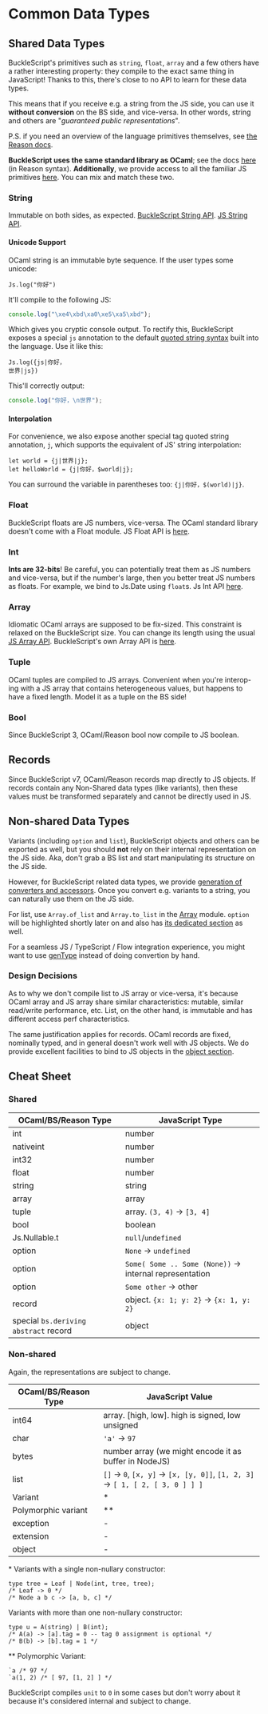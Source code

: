 
# Common Data Types

## Shared Data Types

BuckleScript's primitives such as `string`, `float`, `array` and a few others have a rather interesting property: they compile to the exact same thing in JavaScript! Thanks to this, there's close to no API to learn for these data types.

This means that if you receive e.g. a string from the JS side, you can use it **without conversion** on the BS side, and vice-versa. In other words, string and others are "_guaranteed public representations_".

P.S. if you need an overview of the language primitives themselves, see [the Reason docs](https://reasonml.github.io/docs/en/overview.html).

**BuckleScript uses the same standard library as OCaml**; see the docs [here](https://reasonml.github.io/api/) (in Reason syntax). **Additionally**, we provide access to all the familiar JS primitives [here](https://bucklescript.github.io/bucklescript/api/Js). You can mix and match these two.

### String

Immutable on both sides, as expected. [BuckleScript String API](https://reasonml.github.io/api/String.html). [JS String API](https://bucklescript.github.io/bucklescript/api/Js.String.html).

#### Unicode Support

OCaml string is an immutable byte sequence. If the user types some unicode:

```reason
Js.log("你好")
```

It'll compile to the following JS:

```js
console.log("\xe4\xbd\xa0\xe5\xa5\xbd");
```

Which gives you cryptic console output. To rectify this, BuckleScript exposes a special `js` annotation to the default [quoted string syntax](https://reasonml.github.io/docs/en/string-and-char.html#quoted-string) built into the language. Use it like this:

```reason
Js.log({js|你好，
世界|js})
```

This'll correctly output:

```js
console.log("你好，\n世界");
```

#### Interpolation

For convenience, we also expose another special tag quoted string annotation, `j`, which supports the equivalent of JS' string interpolation:

```reason
let world = {j|世界|j};
let helloWorld = {j|你好，$world|j};
```

You can surround the variable in parentheses too: `{j|你好，$(world)|j}`.

### Float

BuckleScript floats are JS numbers, vice-versa. The OCaml standard library doesn't come with a Float module. JS Float API is [here](https://bucklescript.github.io/bucklescript/api/Js.Float.html).

### Int

**Ints are 32-bits**! Be careful, you can potentially treat them as JS numbers and vice-versa, but if the number's large, then you better treat JS numbers as floats. For example, we bind to Js.Date using `float`s. Js Int API [here](https://bucklescript.github.io/bucklescript/api/Js.Int.html).

### Array

Idiomatic OCaml arrays are supposed to be fix-sized. This constraint is relaxed on the BuckleScript size. You can change its length using the usual [JS Array API](https://bucklescript.github.io/bucklescript/api/Js.Array.html#VALdefault). BuckleScript's own Array API is [here](https://reasonml.github.io/api/Array.html).

### Tuple

OCaml tuples are compiled to JS arrays. Convenient when you're interop-ing with a JS array that contains heterogeneous values, but happens to have a fixed length. Model it as a tuple on the BS side!

### Bool

Since BuckleScript 3, OCaml/Reason bool now compile to JS boolean.

## Records

Since BuckleScript v7, OCaml/Reason records map directly to JS objects. If records contain any Non-Shared data types (like variants), then these values must be transformed separately and cannot be directly used in JS.

## Non-shared Data Types

Variants (including `option` and `list`), BuckleScript objects and others can be exported as well, but you should **not** rely on their internal representation on the JS side. Aka, don't grab a BS list and start manipulating its structure on the JS side.

However, for BuckleScript related data types, we provide [generation of converters and accessors](generate-converters-accessors.md). Once you convert e.g. variants to a string, you can naturally use them on the JS side.

For list, use `Array.of_list` and `Array.to_list` in the [Array](https://reasonml.github.io/api/Array.html) module. `option` will be highlighted shortly later on and also has [its dedicated section](null-undefined-option) as well.

For a seamless JS / TypeScript / Flow integration experience, you might
want to use [genType](https://github.com/cristianoc/gentype) instead of doing
convertion by hand.

### Design Decisions

As to why we don't compile list to JS array or vice-versa, it's because OCaml array and JS array share similar characteristics: mutable, similar read/write performance, etc. List, on the other hand, is immutable and has different access perf characteristics.

The same justification applies for records. OCaml records are fixed, nominally typed, and in general doesn't work well with JS objects. We do provide excellent facilities to bind to JS objects in the [object section](object.md).

<!-- TODO: playground link -->

## Cheat Sheet

### Shared

OCaml/BS/Reason Type | JavaScript Type
---------------------|---------------
int | number
nativeint | number
int32 | number
float | number
string | string
array | array
tuple | array. `(3, 4)` -> `[3, 4]`
bool | boolean
Js.Nullable.t | `null`/`undefined`
option | `None` -> `undefined`
option | `Some( Some .. Some (None))` -> internal representation
option | `Some other` -> other
record | object. `{x: 1; y: 2}` -> `{x: 1, y: 2}`
special `bs.deriving abstract` record | object

### Non-shared

Again, the representations are subject to change.

OCaml/BS/Reason Type | JavaScript Value
---------------------|---------------
int64 | array. [high, low]. high is signed, low unsigned
char | `'a'` -> `97`
bytes | number array (we might encode it as buffer in NodeJS)
list | `[]` -> `0`, `[x, y]` -> `[x, [y, 0]]`, `[1, 2, 3]` -> `[ 1, [ 2, [ 3, 0 ] ] ]`
Variant | \*
Polymorphic variant | \*\*
exception | -
extension | -
object | -

\* Variants with a single non-nullary constructor:

```reason
type tree = Leaf | Node(int, tree, tree);
/* Leaf -> 0 */
/* Node a b c -> [a, b, c] */
```

Variants with more than one non-nullary constructor:

```reason
type u = A(string) | B(int);
/* A(a) -> [a].tag = 0 -- tag 0 assignment is optional */
/* B(b) -> [b].tag = 1 */
```

\*\* Polymorphic Variant:

```reason
`a /* 97 */
`a(1, 2) /* [ 97, [1, 2] ] */
```

BuckleScript compiles `unit` to `0` in some cases but don't worry about it because it's considered internal and subject to change.

